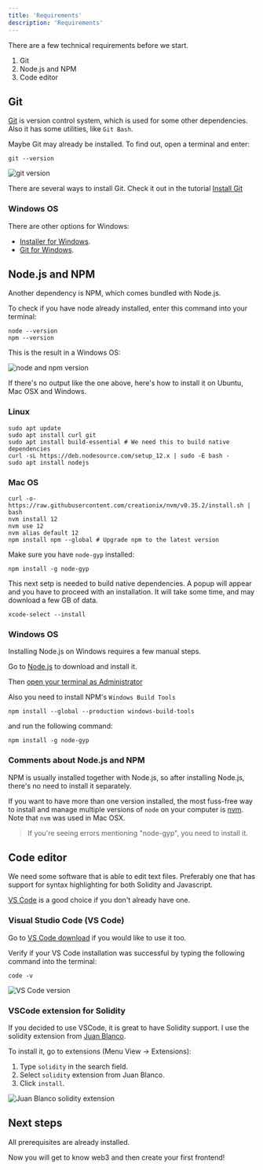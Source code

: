 ```yaml
---
title: 'Requirements'
description: 'Requirements'
---
```


There are a few technical requirements before we start.

1. Git
2. Node.js and NPM
3. Code editor

## Git

[Git](https://git-scm.com/doc) is version control system, which is used for some other dependencies.
Also it has some utilities, like `Git Bash`.

Maybe Git may already be installed. To find out, open a terminal and enter:

```shell
git --version
```

![git version](/img/courses/dev/05/requirements/image-01.png)

There are several ways to install Git.
Check it out in the tutorial [Install Git](https://www.atlassian.com/git/tutorials/install-git)

### Windows OS

There are other options for Windows:

- [Installer for Windows](https://git-scm.com/download/win).
- [Git for Windows](https://gitforwindows.org/).

## Node.js and NPM

Another dependency is NPM, which comes bundled with Node.js.

To check if you have node already installed, enter this command into your terminal:

```shell
node --version
npm --version
```

This is the result in a Windows OS:

![node and npm version](/img/courses/dev/05/requirements/image-02.png)

If there's no output like the one above, here's how to install it on Ubuntu, Mac OSX and Windows.

### Linux

```shell
sudo apt update
sudo apt install curl git
sudo apt install build-essential # We need this to build native dependencies
curl -sL https://deb.nodesource.com/setup_12.x | sudo -E bash -
sudo apt install nodejs
```

### Mac OS

```shell
curl -o- https://raw.githubusercontent.com/creationix/nvm/v0.35.2/install.sh | bash
nvm install 12
nvm use 12
nvm alias default 12
npm install npm --global # Upgrade npm to the latest version
```

Make sure you have `node-gyp` installed:

```shell
npm install -g node-gyp
```

This next setp is needed to build native dependencies.
A popup will appear and you have to proceed with an installation.
It will take some time, and may download a few GB of data.

```shell
xcode-select --install
```

### Windows OS

Installing Node.js on Windows requires a few manual steps.

Go to [Node.js](https://nodejs.org/en/) to download and install it.

Then [open your terminal as Administrator](https://www.howtogeek.com/194041/how-to-open-the-command-prompt-as-administrator-in-windows-8.1/)

Also you need to install NPM's `Windows Build Tools`

```shell
npm install --global --production windows-build-tools
```

and run the following command:

```shell
npm install -g node-gyp
```

### Comments about Node.js and NPM

NPM is usually installed together with Node.js, so after installing Node.js, there's no need to install it separately.

If you want to have more than one version installed,
the most fuss-free way to install and manage multiple versions of `node` on your computer is
[nvm](https://github.com/nvm-sh/nvm). Note that `nvm` was used in Mac OSX.

> If you're seeing errors mentioning "node-gyp", you need to install it.

## Code editor

We need some software that is able to edit text files.
Preferably one that has support for syntax highlighting for both Solidity and Javascript.

[VS Code](https://code.visualstudio.com/) is a good choice if you don't already have one.

### Visual Studio Code (VS Code)

Go to [VS Code download](https://code.visualstudio.com/download) if you would like to use it too.

Verify if your VS Code installation was successful by typing the following command into the terminal:

```shell
code -v
```

![VS Code version](/img/courses/dev/05/requirements/image-03.png)

### VSCode extension for Solidity

If you decided to use VSCode, it is great to have Solidity support.
I use the solidity extension from [Juan Blanco](https://marketplace.visualstudio.com/items?itemName=JuanBlanco.solidity).

To install it, go to extensions (Menu View -> Extensions):

1. Type `solidity` in the search field.
2. Select `solidity` extension from Juan Blanco.
3. Click `install`.

![Juan Blanco solidity extension](/img/courses/dev/05/requirements/image-04.png)

## Next steps

All prerequisites are already installed.

Now you will get to know web3 and then create your first frontend!
